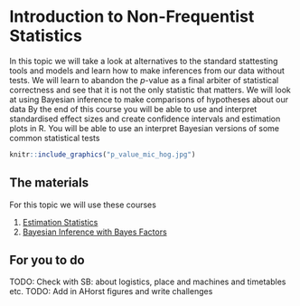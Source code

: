 # Introduction to Non-Frequentist Statistics

In this topic we will take a look at alternatives to the standard stattesting tools and models and learn how to make inferences from our data without tests. We will learn to abandon the $p$-value as a final arbiter of statistical correctness and see that it is not the only statistic that matters. We will look at using Bayesian inference to make comparisons of hypotheses about our data By the end of this course you will be able to use and interpret standardised effect sizes and create confidence intervals and estimation plots in R. You will be able to use an interpret Bayesian versions of some common statistical tests 


```r
knitr::include_graphics("p_value_mic_hog.jpg")
```

## The materials

For this topic we will use these courses

  1. [Estimation Statistics](https://danmaclean.github.io/estimation_statistics/)
  2. [Bayesian Inference with Bayes Factors](https://danmaclean.github.io/bayes_factors/)
  
## For you to do

TODO: Check with SB: about logistics, place and machines and timetables etc.
TODO: Add in AHorst figures and write challenges
